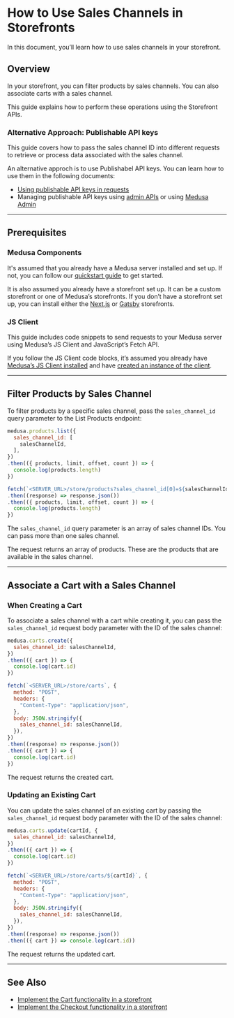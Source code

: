 
# How to Use Sales Channels in Storefronts

In this document, you’ll learn how to use sales channels in your storefront.

## Overview

In your storefront, you can filter products by sales channels. You can also associate carts with a sales channel.

This guide explains how to perform these operations using the Storefront APIs.

### Alternative Approach: Publishable API keys

This guide covers how to pass the sales channel ID into different requests to retrieve or process data associated with the sales channel.

An alternative approch is to use Publishabel API keys. You can learn how to use them in the following documents:

- [Using publishable API keys in requests](../backend/publishable-api-keys/index.md)
- Managing publishable API keys using [admin APIs](../admin/manage-publishable-api-keys.mdx) or using [Medusa Admin](../../user-guide/settings/publishable-api-keys.mdx)

---

## Prerequisites

### Medusa Components

It's assumed that you already have a Medusa server installed and set up. If not, you can follow our [quickstart guide](../../quickstart/quick-start.mdx) to get started.

It is also assumed you already have a storefront set up. It can be a custom storefront or one of Medusa’s storefronts. If you don’t have a storefront set up, you can install either the [Next.js](../../starters/nextjs-medusa-starter.mdx) or [Gatsby](../../starters/gatsby-medusa-starter.mdx) storefronts.

### JS Client

This guide includes code snippets to send requests to your Medusa server using Medusa’s JS Client and JavaScript’s Fetch API.

If you follow the JS Client code blocks, it’s assumed you already have [Medusa’s JS Client installed](../../js-client/overview.md) and have [created an instance of the client](../../js-client/overview.md#configuration).

---

## Filter Products by Sales Channel

To filter products by a specific sales channel, pass the `sales_channel_id` query parameter to the List Products endpoint:

<Tabs groupId="request-type" wrapperClassName="code-tabs">
<TabItem value="client" label="Medusa JS Client" default>

```jsx
medusa.products.list({
  sales_channel_id: [
    salesChannelId,
  ],
})
.then(({ products, limit, offset, count }) => {
  console.log(products.length)
})
```

</TabItem>
<TabItem value="fetch" label="Fetch API">

```jsx
fetch(`<SERVER_URL>/store/products?sales_channel_id[0]=${salesChannelId}`)
.then((response) => response.json())
.then(({ products, limit, offset, count }) => {
  console.log(products.length)
})
```

</TabItem>
</Tabs>

The `sales_channel_id` query parameter is an array of sales channel IDs. You can pass more than one sales channel.

The request returns an array of products. These are the products that are available in the sales channel.

---

## Associate a Cart with a Sales Channel

### When Creating a Cart

To associate a sales channel with a cart while creating it, you can pass the `sales_channel_id` request body parameter with the ID of the sales channel:

<Tabs groupId="request-type" wrapperClassName="code-tabs">
<TabItem value="client" label="Medusa JS Client" default>


```jsx
medusa.carts.create({
  sales_channel_id: salesChannelId,
})
.then(({ cart }) => {
  console.log(cart.id)
})
```

</TabItem>
<TabItem value="fetch" label="Fetch API">

```jsx
fetch(`<SERVER_URL>/store/carts`, {
  method: "POST",
  headers: {
    "Content-Type": "application/json",
  },
  body: JSON.stringify({
    sales_channel_id: salesChannelId,
  }),
})
.then((response) => response.json())
.then(({ cart }) => {
  console.log(cart.id)
})
```

</TabItem>
</Tabs>

The request returns the created cart.

### Updating an Existing Cart

You can update the sales channel of an existing cart by passing the `sales_channel_id` request body parameter with the ID of the sales channel:

<Tabs groupId="request-type" wrapperClassName="code-tabs">
<TabItem value="client" label="Medusa JS Client" default>

```jsx
medusa.carts.update(cartId, {
  sales_channel_id: salesChannelId,
})
.then(({ cart }) => {
  console.log(cart.id)
})
```

</TabItem>
<TabItem value="fetch" label="Fetch API">

```jsx
fetch(`<SERVER_URL>/store/carts/${cartId}`, {
  method: "POST",
  headers: {
    "Content-Type": "application/json",
  },
  body: JSON.stringify({
    sales_channel_id: salesChannelId,
  }),
})
.then((response) => response.json())
.then(({ cart }) => console.log(cart.id))
```

</TabItem>
</Tabs>

The request returns the updated cart.

---

## See Also

- [Implement the Cart functionality in a storefront](../../guides/carts-in-medusa.mdx)
- [Implement the Checkout functionality in a storefront](./how-to-implement-checkout-flow.mdx)
